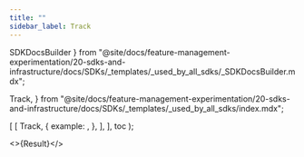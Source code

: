 ```yaml
---
title: ""
sidebar_label: Track
---
```


  SDKDocsBuilder
} from "@site/docs/feature-management-experimentation/20-sdks-and-infrastructure/docs/SDKs/_templates/_used_by_all_sdks/_SDKDocsBuilder.mdx";

  Track,
} from "@site/docs/feature-management-experimentation/20-sdks-and-infrastructure/docs/SDKs/_templates/_used_by_all_sdks/index.mdx";




  [
    [
      Track,
      {
        example: <TrackMetricEvents />,
      },
    ],
  ],
  toc
);

<>{Result}</>
